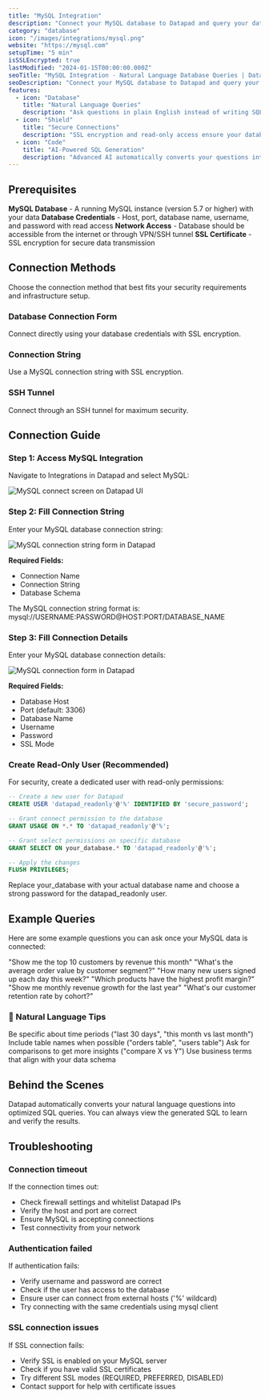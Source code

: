 ```yaml
---
title: "MySQL Integration"
description: "Connect your MySQL database to Datapad and query your data using natural language instead of SQL."
category: "database"
icon: "/images/integrations/mysql.png"
website: "https://mysql.com"
setupTime: "5 min"
isSSLEncrypted: true
lastModified: "2024-01-15T00:00:00.000Z"
seoTitle: "MySQL Integration - Natural Language Database Queries | Datapad"
seoDescription: "Connect your MySQL database to Datapad and query your data using natural language instead of SQL. Get AI-powered insights without writing complex queries."
features:
  - icon: "Database"
    title: "Natural Language Queries"
    description: "Ask questions in plain English instead of writing SQL queries to get insights from your MySQL data."
  - icon: "Shield"
    title: "Secure Connections"
    description: "SSL encryption and read-only access ensure your database remains secure while providing real-time data access."
  - icon: "Code"
    title: "AI-Powered SQL Generation"
    description: "Advanced AI automatically converts your questions into optimized SQL queries that you can view and learn from."
---
```


## Prerequisites

<FeatureItem>**MySQL Database** - A running MySQL instance (version 5.7 or higher) with your data</FeatureItem>
<FeatureItem>**Database Credentials** - Host, port, database name, username, and password with read access</FeatureItem>
<FeatureItem>**Network Access** - Database should be accessible from the internet or through VPN/SSH tunnel</FeatureItem>
<FeatureItem>**SSL Certificate** - SSL encryption for secure data transmission</FeatureItem>

## Connection Methods

Choose the connection method that best fits your security requirements and infrastructure setup.

### Database Connection Form
Connect directly using your database credentials with SSL encryption.

### Connection String
Use a MySQL connection string with SSL encryption.

### SSH Tunnel
Connect through an SSH tunnel for maximum security.

## Connection Guide

### Step 1: Access MySQL Integration

Navigate to Integrations in Datapad and select MySQL:

![MySQL connect screen on Datapad UI](/images/docs/mysql-connect.png)

### Step 2: Fill Connection String

Enter your MySQL database connection string:

![MySQL connection string form in Datapad](/images/docs/mysql-cs.png)

**Required Fields:**
- Connection Name
- Connection String
- Database Schema

<StepItem>The MySQL connection string format is: mysql://USERNAME:PASSWORD@HOST:PORT/DATABASE_NAME</StepItem>

### Step 3: Fill Connection Details

Enter your MySQL database connection details:

![MySQL connection form in Datapad](/images/docs/mysql-form.png)

**Required Fields:**
- Database Host
- Port (default: 3306)
- Database Name
- Username
- Password
- SSL Mode

### Create Read-Only User (Recommended)

For security, create a dedicated user with read-only permissions:

```sql
-- Create a new user for Datapad
CREATE USER 'datapad_readonly'@'%' IDENTIFIED BY 'secure_password';

-- Grant connect permission to the database
GRANT USAGE ON *.* TO 'datapad_readonly'@'%';

-- Grant select permissions on specific database
GRANT SELECT ON your_database.* TO 'datapad_readonly'@'%';

-- Apply the changes
FLUSH PRIVILEGES;
```

<WarningItem>Replace your_database with your actual database name and choose a strong password for the datapad_readonly user.</WarningItem>

## Example Queries

Here are some example questions you can ask once your MySQL data is connected:

<StepItem>"Show me the top 10 customers by revenue this month"</StepItem>
<StepItem>"What's the average order value by customer segment?"</StepItem>
<StepItem>"How many new users signed up each day this week?"</StepItem>
<StepItem>"Which products have the highest profit margin?"</StepItem>
<StepItem>"Show me monthly revenue growth for the last year"</StepItem>
<StepItem>"What's our customer retention rate by cohort?"</StepItem>

### 💬 Natural Language Tips

<TipItem>Be specific about time periods ("last 30 days", "this month vs last month")</TipItem>
<TipItem>Include table names when possible ("orders table", "users table")</TipItem>
<TipItem>Ask for comparisons to get more insights ("compare X vs Y")</TipItem>
<TipItem>Use business terms that align with your data schema</TipItem>

## Behind the Scenes

Datapad automatically converts your natural language questions into optimized SQL queries. You can always view the generated SQL to learn and verify the results.

## Troubleshooting

### Connection timeout
If the connection times out:
- Check firewall settings and whitelist Datapad IPs
- Verify the host and port are correct
- Ensure MySQL is accepting connections
- Test connectivity from your network

### Authentication failed
If authentication fails:
- Verify username and password are correct
- Check if the user has access to the database
- Ensure user can connect from external hosts ('%' wildcard)
- Try connecting with the same credentials using mysql client

### SSL connection issues
If SSL connection fails:
- Verify SSL is enabled on your MySQL server
- Check if you have valid SSL certificates
- Try different SSL modes (REQUIRED, PREFERRED, DISABLED)
- Contact support for help with certificate issues
